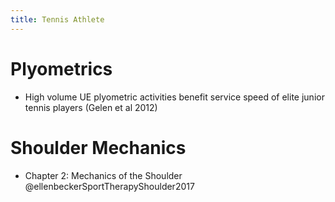 ```yaml
---
title: Tennis Athlete
---
```



# Plyometrics

- High volume UE plyometric activities benefit service speed of elite junior tennis players (Gelen et al 2012)



# Shoulder Mechanics

:::{.callout-note title="Readings"}

- Chapter 2: Mechanics of the Shoulder @ellenbeckerSportTherapyShoulder2017 
:::